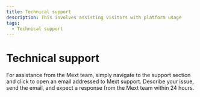 ```yaml
---
title: Technical support
description: This involves assisting visitors with platform usage
tags:
  - Technical support
---
```


# **Technical support**

For assistance from the Mext team, simply navigate to the support section and click to open an email addressed to Mext support. Describe your issue, send the email, and expect a response from the Mext team within 24 hours.
